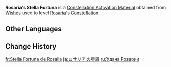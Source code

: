 {{Item Infobox
|id           = 001145
|image        = Item Stella Fortuna (4 Star).png
|type         = Constellation Activation Materials
|group        = Stella Fortuna
|quality      = 4
|description  = [[Rosaria]]'s Constellation Activation Material
|source1      = [[Wishes]]
}}
'''Rosaria's Stella Fortuna''' is a [[Constellation Activation Material]] obtained from [[Wishes]] used to level [[Rosaria]]'s [[Constellation]].

==Other Languages==
{{Other Languages|default_hidden=1
|en      = Rosaria's Stella Fortuna
|zhs     = 罗莎莉亚的命星
|zhs_rm  = Luōshālìyà de Mìngxīng
|zht     = 蘿莎莉亞的命星
|zht_rm  = Luōshālìyà de Mìngxīng
|ja      = ロサリアの星屑
|ja_rm   = Rosaria no Hoshikuzu
|ko      = 로자리아<->의 운명<->의 별
|es      = Stella Fortuna de Rosaria
|fr      = Stella Fortuna de Rosalia
|ru      = Удача Розарии
|th      = ดวงดาวแห่งชีวิตของ Rosaria
|th_rm   = Duangdao haeng Chiwit khong Rosaria
|vi      = Chòm Sao Của Rosaria
|de      = Stella Fortuna von Rosaria
|id      = Rosaria's Stella Fortuna
|pt      = Stella Fortuna de Rosaria
|tr      = Rosaria'nın Yaşam Yıldızı
|it      = Stella Fortuna di Rosaria
}}

==Change History==
{{Change History|1.4}}

[[fr:Stella Fortuna de Rosalia]]
[[ja:ロサリアの星屑]]
[[ru:Удача Розарии]]